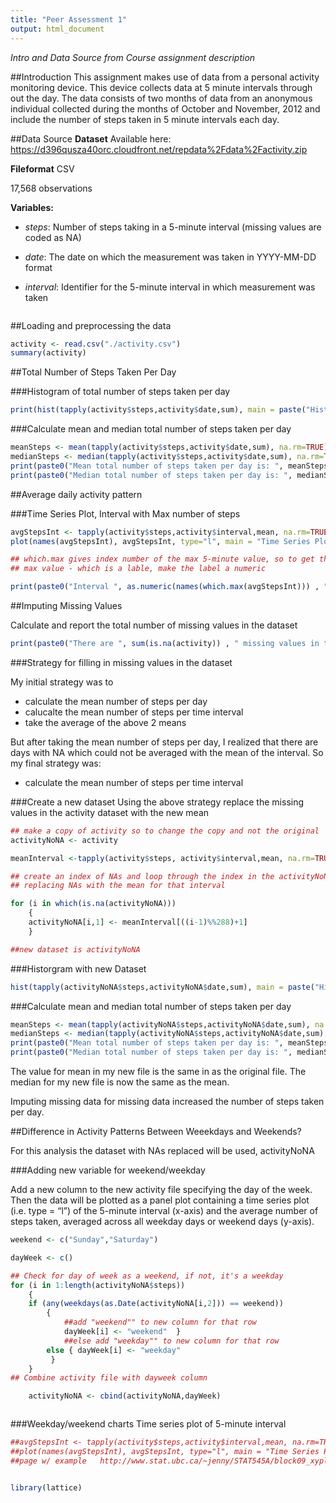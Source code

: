 ```yaml
---
title: "Peer Assessment 1"
output: html_document
---
```


_Intro and Data Source from Course assignment description_

##Introduction
This assignment makes use of data from a personal activity monitoring device. This device collects data at 5 minute intervals through out the day. The data consists of two months of data from an anonymous individual collected during the months of October and November, 2012 and include the number of steps taken in 5 minute intervals each day.

##Data Source
**Dataset** Available here: [https://d396qusza40orc.cloudfront.net/repdata%2Fdata%2Factivity.zip](https://d396qusza40orc.cloudfront.net/repdata%2Fdata%2Factivity.zip)

**Fileformat** CSV

17,568 observations

**Variables:**

* _steps_: Number of steps taking in a 5-minute interval (missing values are coded as NA)

* _date_: The date on which the measurement was taken in YYYY-MM-DD format

* _interval_: Identifier for the 5-minute interval in which measurement was taken


```r
```

##Loading and preprocessing the data
```r
activity <- read.csv("./activity.csv")
summary(activity)
```

##Total Number of Steps Taken Per Day

###Histogram of total number of steps taken per day
```r
print(hist(tapply(activity$steps,activity$date,sum), main = paste("Histogram of Total Number of Steps Taken per Day"), xlab="Sum of Steps"))
```


###Calculate mean and median total number of steps taken per day
```r
meanSteps <- mean(tapply(activity$steps,activity$date,sum), na.rm=TRUE)
medianSteps <- median(tapply(activity$steps,activity$date,sum), na.rm=TRUE)
print(paste0("Mean total number of steps taken per day is: ", meanSteps), digits = 2)
print(paste0("Median total number of steps taken per day is: ", medianSteps))
```

##Average daily activity pattern

###Time Series Plot, Interval with Max number of steps
```r

avgStepsInt <- tapply(activity$steps,activity$interval,mean, na.rm=TRUE)
plot(names(avgStepsInt), avgStepsInt, type="l", main = "Time Series Plot", xlab="5-minute Intervals", ylab="Avg Steps")

## which.max gives index number of the max 5-minute value, so to get the
## max value - which is a lable, make the label a numeric

print(paste0("Interval ", as.numeric(names(which.max(avgStepsInt))) , " contains the maximum number of steps."))

```

##Imputing Missing Values

Calculate and report the total number of missing values in the dataset

```r

print(paste0("There are ", sum(is.na(activity)) , " missing values in the dataset."))

```

###Strategy for filling in missing values in the dataset

My initial strategy was to 

* calculate the mean number of steps per day
* calucalte the mean number of steps per time interval
* take the average of the above 2 means

But after taking the mean number of steps per day, I realized that there are days with NA which could not be averaged with the mean of the interval. So my final strategy was:

* calculate the mean number of steps per time interval

###Create a new dataset
Using the above strategy replace the missing values in the activity dataset with the new mean

```r

## make a copy of activity so to change the copy and not the original
activityNoNA <- activity

meanInterval <-tapply(activity$steps, activity$interval,mean, na.rm=TRUE)

## create an index of NAs and loop through the index in the activityNoNA file
## replacing NAs with the mean for that interval

for (i in which(is.na(activityNoNA)))
    {
    activityNoNA[i,1] <- meanInterval[((i-1)%%288)+1]
    }

##new dataset is activityNoNA

```

###Historgram with new Dataset
```r
hist(tapply(activityNoNA$steps,activityNoNA$date,sum), main = paste("Histogram of Total Number of Steps Taken per Day"), xlab="Sum of Steps")
```


###Calculate mean and median total number of steps taken per day
```r
meanSteps <- mean(tapply(activityNoNA$steps,activityNoNA$date,sum), na.rm=TRUE)
medianSteps <- median(tapply(activityNoNA$steps,activityNoNA$date,sum), na.rm=TRUE)
print(paste0("Mean total number of steps taken per day is: ", meanSteps), digits = 2)
print(paste0("Median total number of steps taken per day is: ", medianSteps))
```

The value for mean in my new file is the same in as the original file. The median for my new file is now the same as the mean. 

Imputing missing data for missing data increased the number of steps taken per day. 

##Difference in Activity Patterns Between Weeekdays and Weekends?

For this analysis the dataset with NAs replaced will be used, activityNoNA

###Adding new variable for weekend/weekday

Add a new column to the new activity file specifying the day of the week.
Then the data will be plotted as a panel plot containing a time series plot (i.e. type = "l") of the 5-minute interval (x-axis) and the average number of steps taken, averaged across all weekday days or weekend days (y-axis).


``` r

weekend <- c("Sunday","Saturday")

dayWeek <- c()

## Check for day of week as a weekend, if not, it's a weekday
for (i in 1:length(activityNoNA$steps))
    {
    if (any(weekdays(as.Date(activityNoNA[i,2])) == weekend)) 
        {
            ##add "weekend"" to new column for that row
            dayWeek[i] <- "weekend"  }
            ##else add "weekday"" to new column for that row
        else { dayWeek[i] <- "weekday"
         }
    }
## Combine activity file with dayweek column

    activityNoNA <- cbind(activityNoNA,dayWeek)



```

###Weekday/weekend charts
Time series plot of 5-minute interval

``` r

##avgStepsInt <- tapply(activity$steps,activity$interval,mean, na.rm=TRUE)
##plot(names(avgStepsInt), avgStepsInt, type="l", main = "Time Series Plot", xlab="5-minute Intervals", ylab="Avg Steps")
##page w/ example   http://www.stat.ubc.ca/~jenny/STAT545A/block09_xyplotLattice.html


library(lattice)




```

